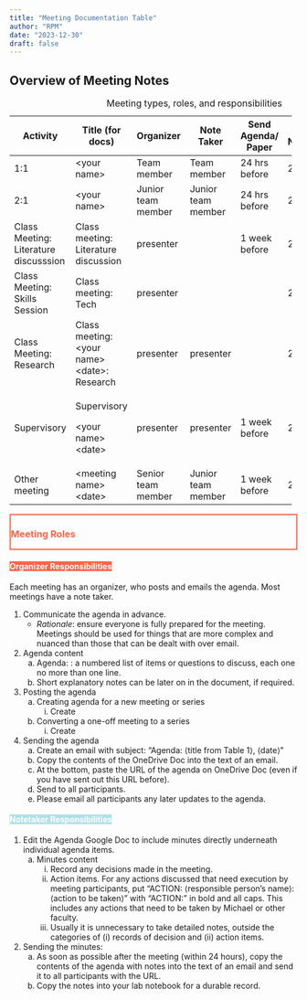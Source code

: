 ```yaml
---
title: "Meeting Documentation Table"
author: "RPM"
date: "2023-12-30"
draft: false
---
```


## Overview of Meeting Notes

+---------------------------------------+------------------------------------------------+--------------------+--------------------+--------------------+----------------------------+
| Activity                              | Title (for docs)                               | Organizer          | Note Taker         | Send Agenda/ Paper | Publish Notes/Presentation |
+=======================================+================================================+====================+====================+====================+============================+
| 1:1                                   | \<your name\>                                  | Team member        | Team member        | 24 hrs before      | 24 hrs after               |
+---------------------------------------+------------------------------------------------+--------------------+--------------------+--------------------+----------------------------+
| 2:1                                   | \<your name\>                                  | Junior team member | Junior team member | 24 hrs before      | 24 hrs after               |
+---------------------------------------+------------------------------------------------+--------------------+--------------------+--------------------+----------------------------+
| Class Meeting: Literature discusssion | Class meeting: Literature discussion           | presenter          |                    | 1 week before      | 24 hrs after               |
+---------------------------------------+------------------------------------------------+--------------------+--------------------+--------------------+----------------------------+
| Class Meeting: Skills Session         | Class meeting: Tech                            | presenter          |                    |                    | 24 hrs after               |
+---------------------------------------+------------------------------------------------+--------------------+--------------------+--------------------+----------------------------+
| Class Meeting: Research               | Class meeting: \<your name\>\<date\>: Research | presenter          | presenter          |                    | 24 hrs after               |
+---------------------------------------+------------------------------------------------+--------------------+--------------------+--------------------+----------------------------+
| Supervisory                           | Supervisory                                    | presenter          | presenter          | 1 week before      | 24 hrs after               |
|                                       |                                                |                    |                    |                    |                            |
|                                       | \<your name\>\<date\>                          |                    |                    |                    |                            |
+---------------------------------------+------------------------------------------------+--------------------+--------------------+--------------------+----------------------------+
| Other meeting                         | \<meeting name\>\<date\>                       | Senior team member | Junior team member | 1 week before      | 24 hrs after               |
+---------------------------------------+------------------------------------------------+--------------------+--------------------+--------------------+----------------------------+

: Meeting types, roles, and responsibilities


::: {style="border:2px solid Tomato;"}
### [Meeting Roles]{.strong .bold style="color: tomato;"}
:::


#### [Organizer Responsibilities]{.strong style="background-color:tomato; color:white;"}


Each meeting has an organizer, who posts and emails the agenda. Most meetings have a note taker.

1. Communicate the agenda in advance. 
   - *Rationale*: ensure everyone is fully prepared for the meeting. Meetings should be used for things that are more complex and nuanced than those that can be dealt with over email.
2. Agenda content
   a. Agenda: : a numbered list of items or questions to discuss, each one no more than one line.
   b. Short explanatory notes can be later on in the document, if required.
3. Posting the agenda
   a. Creating agenda for a new meeting or series
      i. Create
   b. Converting a one-off meeting to a series
      i. Create
4. Sending the agenda
   a. Create an email with subject: “Agenda: ⟨title from Table 1⟩, ⟨date⟩”
   b. Copy the contents of the OneDrive Doc into the text of an email.
   c. At the bottom, paste the URL of the agenda on OneDrive Doc (even if you have sent out this
URL before).
   d. Send to all participants.
   e. Please email all participants any later updates to the agenda.


#### [Notetaker Responsibilities]{.strong style="background-color:powderblue; color:white;"}

1. Edit the Agenda Google Doc to include minutes directly underneath individual agenda items.
   a. Minutes content
      i. Record any decisions made in the meeting.
      ii. Action items. For any actions discussed that need execution by meeting participants, put “ACTION: ⟨responsible person’s name⟩: ⟨action to be taken⟩” with “ACTION:” in bold and all caps. This includes any actions that need to be taken by Michael or other faculty.
      iii. Usually it is unnecessary to take detailed notes, outside the categories of (i) records of decision and (ii) action items.
2. Sending the minutes:
   a. As soon as possible after the meeting (within 24 hours), copy the contents of the agenda with notes into the text of an email and send it to all participants with the URL.
   b. Copy the notes into your lab notebook for a durable record.

